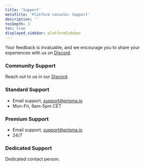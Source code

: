 ```yaml
---
title: 'Support'
metaTitle: 'Platform console: Support'
description: ''
tocDepth: 3
toc: true
displayed_sidebar: platformSidebar
---
```

<head>
    <title>{frontMatter.metaTitle}</title>
</head>

<TopBlock>

Your feedback is invaluable, and we encourage you to share your experiences with us on [Discord](https://pris.ly/discord).

</TopBlock>

### Community Support

Reach out to us in our [Discord](https://pris.ly/discord).

### Standard Support

- Email support, support@prisma.io
- Mon-Fri, 9am-5pm CET

### Premium Support

- Email support, support@prisma.io
- 24/7

### Dedicated Support

Dedicated contact person.
